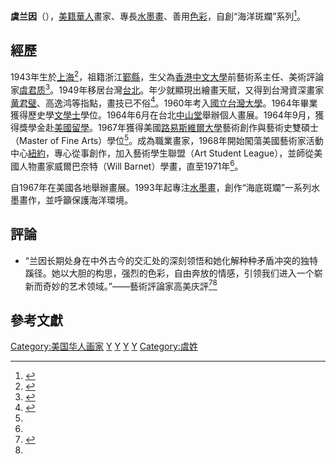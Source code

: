 '''虞兰因'''（{{bd|1943年|||}}），[[美籍華人|美籍華人]]畫家、專長[[水墨畫|水墨畫]]、善用[[色彩|色彩]]，自創“海洋斑斕”系列<ref name="Yu">{{cite web |url=http://cul.china.com.cn/shuhua/2011-09/08/content_4467990.htm |title=虞兰因：我上辈子也许是条鱼 |publisher=文化中國 |date=2011-09-08 |access-date=2015-12-27 |archive-url=https://web.archive.org/web/20171224214328/http://cul.china.com.cn/shuhua/2011-09/08/content_4467990.htm |archive-date=2017-12-24 |dead-url=yes }}</ref>。

== 經歷 ==

1943年生於[[上海|上海]]<ref >{{cite web |url=http://v.ifeng.com/history/wenhuashidian/2014004/01107ee5-e73e-4f84-a657-c2ae9b4d0261.shtml |title=旅美画家虞兰因上海办展 描绘心底的故乡 |publisher=鳳凰 文化視點 |date=2014-04-23 |access-date=2015-12-27 |archive-date=2016-03-04 |archive-url=https://web.archive.org/web/20160304120123/http://v.ifeng.com/history/wenhuashidian/2014004/01107ee5-e73e-4f84-a657-c2ae9b4d0261.shtml |dead-url=no }}</ref>，祖籍浙江[[鄞縣|鄞縣]]，生父為[[香港中文大學|香港中文大學]]前藝術系主任、美術評論家[[虞君质|虞君质]]<ref >{{cite web |url=http://www3.nmtl.gov.tw/writer2/writer_detail.php?id=2066 |title=虞君質 |publisher=2007台灣作家作品目錄 |author=[[国立台湾文学馆|国立台湾文学馆]] |access-date=2015-12-27 |archive-date=2016-04-04 |archive-url=https://web.archive.org/web/20160404225615/http://www3.nmtl.gov.tw/Writer2/writer_detail.php?id=2066 |dead-url=no }}</ref>。1949年移居台灣[[台北|台北]]。年少就顯現出繪畫天賦，又得到台灣資深畫家[[黄君璧|黄君璧]]、高逸鸿等指點，畫技已不俗<ref name="ming pao">{{cite web |url=http://www.mingpaoweekly.com/13704-%E5%B1%95%E8%A6%BD%EF%BC%9A%E3%80%8A%E6%B7%B1%E6%B7%B1%E7%9A%84%E6%B5%B7%E6%B4%8B%E3%80%8B%E8%99%9E%E8%98%AD%E5%9B%A0%E6%96%B0%E6%B0%B4%E5%A2%A8%E5%80%8B%E5%B1%95 |title=展覽：《深深的海洋》虞蘭因新水墨個展 |publisher=香港明報周刊 |date=Jun 21, 2015 |access-date=2015-12-27 |archive-url=https://web.archive.org/web/20160305110916/http://www.mingpaoweekly.com/13704-%E5%B1%95%E8%A6%BD%EF%BC%9A%E3%80%8A%E6%B7%B1%E6%B7%B1%E7%9A%84%E6%B5%B7%E6%B4%8B%E3%80%8B%E8%99%9E%E8%98%AD%E5%9B%A0%E6%96%B0%E6%B0%B4%E5%A2%A8%E5%80%8B%E5%B1%95 |archive-date=2016-03-05 |dead-url=yes }}</ref>。1960年考入[[國立台灣大學|國立台灣大學]]。1964年畢業獲得歷史學[[文學士|文學士]]學位。1964年6月在台北[[中山堂|中山堂]]舉辦個人畫展。1964年9月，獲得獎學金赴[[美國|美國]][[留學|留學]]。1967年獲得美國[[路易斯維爾大學|路易斯維爾大學]]藝術創作與藝術史雙碩士（Master of Fine Arts）學位<ref name="Yu"/>。成為職業畫家，1968年開始闖蕩美國藝術家活動中心[[紐約|紐約]]，專心從事創作，加入藝術學生聯盟（Art Student League），並師從美國人物畫家威爾巴奈特（Will Barnet）學畫，直至1971年<ref name="ming pao"/>。

自1967年在美國各地舉辦畫展。1993年起專注[[水墨畫|水墨畫]]，創作“海底斑斕”一系列水墨畫作，並呼籲保護海洋環境。

== 評論 ==
* “兰因长期处身在中外古今的交汇处的深刻领悟和她化解种种矛盾冲突的独特蹊径。她以大胆的构思，强烈的色彩，自由奔放的情感，引领我们进入一个崭新而奇妙的艺术领域。”——藝術評論家高美庆評<ref >{{cite web |url=http://timable.com/zh-cn/event/886236 |title=「深深的海洋」虞兰因新水墨个展 |publisher=香港海港城美术馆 |access-date=2015-12-27 |archive-date=2015-06-29 |archive-url=https://web.archive.org/web/20150629151239/http://timable.com/zh-cn/event/886236 |dead-url=no }}</ref><ref name="ming pao"/>

== 參考文獻 ==
{{reflist}}

[[Category:美国华人画家|Category:美国华人画家]]
[[Category:路易斯维尔大学校友|Y]]
[[Category:國立臺灣大學文學院校友|Y]]
[[Category:寧波裔美國人|Y]]
[[Category:鄞縣人|Y]]
[[Category:虞姓|Category:虞姓]]